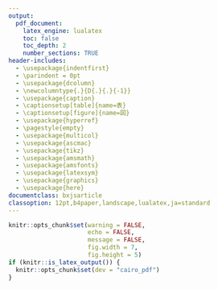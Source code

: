 ```yaml
---
output:
  pdf_document:
    latex_engine: lualatex
    toc: false
    toc_depth: 2
    number_sections: TRUE
header-includes:
  - \usepackage{indentfirst}
  - \parindent = 0pt
  - \usepackage{dcolumn}
  - \newcolumntype{.}{D{.}{.}{-1}}
  - \usepackage{caption}
  - \captionsetup[table]{name=表}
  - \captionsetup[figure]{name=図}
  - \usepackage{hyperref}
  - \pagestyle{empty}
  - \usepackage{multicol}
  - \usepackage{ascmac}
  - \usepackage{tikz}
  - \usepackage{amsmath}
  - \usepackage{amsfonts}
  - \usepackage{latexsym}
  - \usepackage{graphics}
  - \usepackage{here}
documentclass: bxjsarticle
classoption: 12pt,b4paper,landscape,lualatex,ja=standard
---
```


```r
knitr::opts_chunk$set(warning = FALSE, 
                      echo = FALSE, 
                      message = FALSE,
                      fig.width = 7,
                      fig.height = 5)
if (knitr::is_latex_output()) {
  knitr::opts_chunk$set(dev = "cairo_pdf")
}
```
\renewcommand{\thefootnote}{}

\begin{flushleft}
\noindent
\large
復習No.1
\end{flushleft}

\begin{flushright}
名前（\hspace{50mm}）
\end{flushright}

\vspace{1mm}
\hrule

\begin{multicols}{2}

次の式を展開しなさい。

(1) $(x + 6)(y + 2)$ \hspace{30mm} (2) $(a - 3)(b + 2)$

\vspace{20mm}

(3) $(a + 1)(a - b + 2)$ \hspace{25mm} (4) $(2x + y - 1)(5x - 3y)$

\vspace{20mm}

(5) $(x + 3)(x + 6)$ \hspace{30mm} (6) $(x + 1)(x - 3)$

\vspace{20mm}

(7) $(x + 6)^2$ \hspace{41mm} (8) $(a + 9)^2$ 

\vspace{20mm}

(9) $(x + 3)(x - 3)$ \hspace{30mm} (10) $(x - 5)(x + 5)$

\vspace{20mm}

(11) $(x - 4)^2$ \hspace{41mm} (12) $(x - 6)(x + 4)$ 

\vspace{20mm}

(9) $(x + 7)(x - 7)$ \hspace{30mm} (10) $(a + b)^2$ 

\vspace{20mm}

(13) $(x + 6)(x + 2)$ \hspace{30mm} (14) $(8 + a)^2$

\vspace{20mm}

(15) $(a - 2)(a + 5)$ \hspace{30mm} (16) $(x - 9)(9 + x)$

\vspace{20mm}

(17) $(3x - 4)(3x - 2)$ \hspace{25.5mm} (18) $(-4a + 3)(-4a - 6)$

\vspace{20mm}

(19) $(5x + 2)^2$ \hspace{40.25mm} (20) $(3x - 4y)^2$

\vspace{20mm}

(21) $(6x + 7)(6x - 7)$ \hspace{25.5mm} (22) $(7a - 4b)(7a + 4b)$

\vspace{20mm}

\newpage

\begin{itembox}[l]{展開の公式}
\begin{align*}
  (x + a)(x + b) &= x^2 + (a + b)x + ab \\
  (x + a)^2 &= x^2 + 2ax + a^2 \\
  (x - a)^2 &= x^2 - 2ax + a^2 \\
  (x + a)(x - a) &= x^2 - a^2
\end{align*}
\end{itembox}

\end{multicols}

